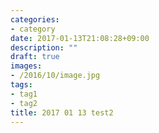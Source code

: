 ```yaml
---
categories:
- category
date: 2017-01-13T21:08:28+09:00
description: ""
draft: true
images:
- /2016/10/image.jpg
tags:
- tag1
- tag2
title: 2017 01 13 test2
---
```


